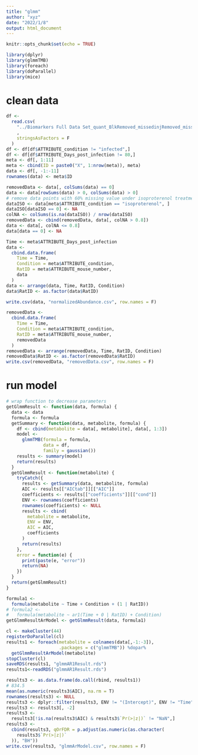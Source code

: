 ```yaml
---
title: "glmm"
author: "xyz"
date: "2022/1/8"
output: html_document
---
```


```r
knitr::opts_chunk$set(echo = TRUE)
```

```r
library(dplyr)
library(glmmTMB)
library(foreach)
library(doParallel)
library(mice)
```

# clean data

```r
df <-
  read.csv(
    "../Biomarkers Full Data Set_quant_BlkRemoved_missedinjRemoved_misslabeledRemoved_T_wMeta_TIC_plasma_20210520.csv"
    ,
    stringsAsFactors = F
  )
df <- df[df$ATTRIBUTE_condition != "infected",]
df <- df[df$ATTRIBUTE_Days_post_infection != 80,]
meta <- df[, 1:11]
meta <- cbind(ID = paste0("X", 1:nrow(meta)), meta)
data <- df[, -1:-11]
rownames(data) <- meta$ID

removedData <- data[, colSums(data) == 0]
data <- data[rowSums(data) > 0, colSums(data) > 0]
# remove data points with 60% missing value under isoproterenol treatment
dataISO <- data[meta$ATTRIBUTE_condition == "isoproterenol", ]
dataISO[dataISO == 0] <- NA
colNA <- colSums(is.na(dataISO)) / nrow(dataISO)
removedData <- cbind(removedData, data[, colNA > 0.8])
data <- data[, colNA <= 0.8]
data[data == 0] <- NA

Time <- meta$ATTRIBUTE_Days_post_infection
data <-
  cbind.data.frame(
    Time = Time,
    Condition = meta$ATTRIBUTE_condition,
    RatID = meta$ATTRIBUTE_mouse_number,
    data
  )
data <- arrange(data, Time, RatID, Condition)
data$RatID <- as.factor(data$RatID)

write.csv(data, "normalizedAbundance.csv", row.names = F)

removedData <-
  cbind.data.frame(
    Time = Time,
    Condition = meta$ATTRIBUTE_condition,
    RatID = meta$ATTRIBUTE_mouse_number,
    removedData
  )
removedData <- arrange(removedData, Time, RatID, Condition)
removedData$RatID <- as.factor(removedData$RatID)
write.csv(removedData, "removedData.csv", row.names = F)
```

# run model

```r
# wrap function to decrease parameters
getGlmmResult <- function(data, formula) {
  data <- data
  formula <- formula
  getSummary <- function(data, metabolite, formula) {
    df <- cbind(metabolite = data[, metabolite], data[, 1:3])
    model <-
      glmmTMB(formula = formula,
              data = df,
              family = gaussian())
    results <- summary(model)
    return(results)
  }
  getGlmmResult <- function(metabolite) {
    tryCatch({
      results <- getSummary(data, metabolite, formula)
      AIC <- results[["AICtab"]][["AIC"]]
      coefficients <- results[["coefficients"]][["cond"]]
      ENV <- rownames(coefficients)
      rownames(coefficients) <- NULL
      results <- cbind(
        metabolite = metabolite,
        ENV = ENV,
        AIC = AIC,
        coefficients
      )
      return(results)
    },
    error = function(e) {
      print(paste(e, "error"))
      return(NA)
    })
  }
  return(getGlmmResult)
}

formula1 <-
  formula(metabolite ~ Time + Condition + (1 | RatID))
# formula2 <-
#   formula(metabolite ~ ar1(Time + 0 | RatID) + Condition)
getGlmmResultArModel <- getGlmmResult(data, formula1)

cl <- makeCluster(44)
registerDoParallel(cl)
results1 <- foreach(metabolite = colnames(data[,-1:-3]),
                    .packages = c("glmmTMB")) %dopar%
  getGlmmResultArModel(metabolite)
stopCluster(cl)
saveRDS(results1, "glmmAR1Result.rds")
results1<-readRDS("glmmAR1Result.rds")

results3 <- as.data.frame(do.call(rbind, results1))
# 834.5
mean(as.numeric(results3$AIC), na.rm = T)
rownames(results3) <- NULL
results3 <- dplyr::filter(results3, ENV != "(Intercept)", ENV != "Time")
results3 <- results3[, -2]
results3 <-
  results3[!is.na(results3$AIC) & results3$`Pr(>|z|)` != "NaN",]
results3 <-
  cbind(results3, qOrFDR = p.adjust(as.numeric(as.character(
    results3$`Pr(>|z|)`
  )), "BH"))
write.csv(results3, "glmmArModel.csv", row.names = F)
```

